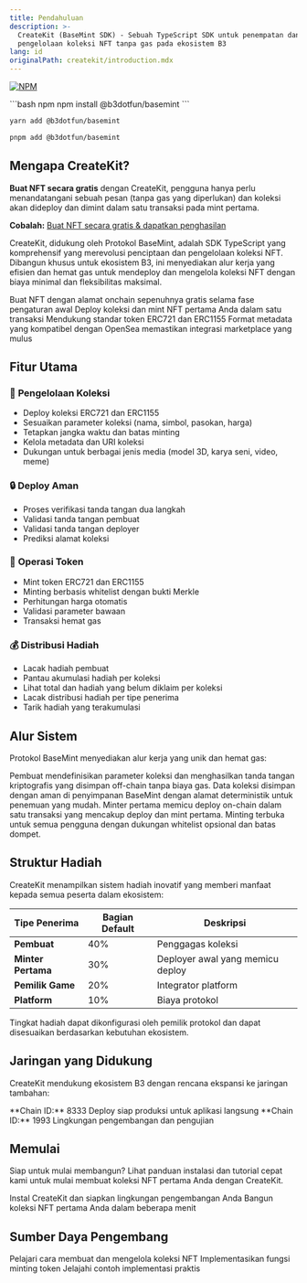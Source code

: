 ```yaml
---
title: Pendahuluan
description: >-
  CreateKit (BaseMint SDK) - Sebuah TypeScript SDK untuk penempatan dan
  pengelolaan koleksi NFT tanpa gas pada ekosistem B3
lang: id
originalPath: createkit/introduction.mdx
---
```

[![NPM](https://nodei.co/npm/@b3dotfun/basemint.svg)](https://www.npmjs.com/package/@b3dotfun/basemint)

<CodeGroup>
```bash npm
npm install @b3dotfun/basemint
```

```bash yarn
yarn add @b3dotfun/basemint
```

```bash pnpm
pnpm add @b3dotfun/basemint
```
</CodeGroup>

## Mengapa CreateKit?
**Buat NFT secara gratis** dengan CreateKit, pengguna hanya perlu menandatangani sebuah pesan (tanpa gas yang diperlukan) dan koleksi akan dideploy dan dimint dalam satu transaksi pada mint pertama.

<Note>**Cobalah:** [Buat NFT secara gratis & dapatkan penghasilan](https://explorer.b3.fun/apps/nfts/create)</Note>

CreateKit, didukung oleh Protokol BaseMint, adalah SDK TypeScript yang komprehensif yang merevolusi penciptaan dan pengelolaan koleksi NFT. Dibangun khusus untuk ekosistem B3, ini menyediakan alur kerja yang efisien dan hemat gas untuk mendeploy dan mengelola koleksi NFT dengan biaya minimal dan fleksibilitas maksimal.

<CardGroup cols={2}>
  <Card title="Penciptaan Tanpa Gas" icon="circle-dollar">
    Buat NFT dengan alamat onchain sepenuhnya gratis selama fase pengaturan awal
  </Card>
  <Card title="Deploy Satu Transaksi" icon="bolt">
    Deploy koleksi dan mint NFT pertama Anda dalam satu transaksi
  </Card>
  <Card title="Dukungan Multi-Standar" icon="layer-group">
    Mendukung standar token ERC721 dan ERC1155
  </Card>
  <Card title="Siap Marketplace" icon="store">
    Format metadata yang kompatibel dengan OpenSea memastikan integrasi marketplace yang mulus
  </Card>
</CardGroup>

## Fitur Utama

### 🎨 **Pengelolaan Koleksi**
- Deploy koleksi ERC721 dan ERC1155
- Sesuaikan parameter koleksi (nama, simbol, pasokan, harga)
- Tetapkan jangka waktu dan batas minting
- Kelola metadata dan URI koleksi
- Dukungan untuk berbagai jenis media (model 3D, karya seni, video, meme)

### 🔒 **Deploy Aman**
- Proses verifikasi tanda tangan dua langkah
- Validasi tanda tangan pembuat
- Validasi tanda tangan deployer
- Prediksi alamat koleksi

### 🎯 **Operasi Token**
- Mint token ERC721 dan ERC1155
- Minting berbasis whitelist dengan bukti Merkle
- Perhitungan harga otomatis
- Validasi parameter bawaan
- Transaksi hemat gas

### 💰 **Distribusi Hadiah**
- Lacak hadiah pembuat
- Pantau akumulasi hadiah per koleksi
- Lihat total dan hadiah yang belum diklaim per koleksi
- Lacak distribusi hadiah per tipe penerima
- Tarik hadiah yang terakumulasi

## Alur Sistem

Protokol BaseMint menyediakan alur kerja yang unik dan hemat gas:

<Steps>
  <Step title="Penciptaan Koleksi & Generasi Tanda Tangan">
    Pembuat mendefinisikan parameter koleksi dan menghasilkan tanda tangan kriptografis yang disimpan off-chain tanpa biaya gas.
  </Step>
  <Step title="Penyimpanan & Penemuan Off-chain">
    Data koleksi disimpan dengan aman di penyimpanan BaseMint dengan alamat deterministik untuk penemuan yang mudah.
  </Step>
  <Step title="Deploy & Mint Pertama">
    Minter pertama memicu deploy on-chain dalam satu transaksi yang mencakup deploy dan mint pertama.
  </Step>
  <Step title="Fase Minting Reguler">
    Minting terbuka untuk semua pengguna dengan dukungan whitelist opsional dan batas dompet.
  </Step>
</Steps>

## Struktur Hadiah

CreateKit menampilkan sistem hadiah inovatif yang memberi manfaat kepada semua peserta dalam ekosistem:

| Tipe Penerima | Bagian Default | Deskripsi |
|----------------|---------------|-------------|
| **Pembuat** | 40% | Penggagas koleksi |
| **Minter Pertama** | 30% | Deployer awal yang memicu deploy |
| **Pemilik Game** | 20% | Integrator platform |
| **Platform** | 10% | Biaya protokol |

<Note>
Tingkat hadiah dapat dikonfigurasi oleh pemilik protokol dan dapat disesuaikan berdasarkan kebutuhan ekosistem.
</Note>

## Jaringan yang Didukung

CreateKit mendukung ekosistem B3 dengan rencana ekspansi ke jaringan tambahan:

<CardGroup cols={2}>
  <Card title="B3 Mainnet" icon="globe">
    **Chain ID:** 8333  
    Deploy siap produksi untuk aplikasi langsung
  </Card>
  <Card title="B3 Testnet" icon="flask">
    **Chain ID:** 1993  
    Lingkungan pengembangan dan pengujian
  </Card>
</CardGroup>

## Memulai

Siap untuk mulai membangun? Lihat panduan instalasi dan tutorial cepat kami untuk mulai membuat koleksi NFT pertama Anda dengan CreateKit.

<CardGroup cols={2}>
  <Card title="Instalasi" icon="download" href="/createkit/installation">
    Instal CreateKit dan siapkan lingkungan pengembangan Anda
  </Card>
  <Card title="Panduan Cepat" icon="rocket" href="/createkit/quickstart">
    Bangun koleksi NFT pertama Anda dalam beberapa menit
  </Card>
</CardGroup>

## Sumber Daya Pengembang

<CardGroup cols={3}>
  <Card title="Pengelolaan Koleksi" icon="folder" href="/createkit/collections">
    Pelajari cara membuat dan mengelola koleksi NFT
  </Card>
  <Card title="Minting" icon="coins" href="/createkit/minting">
    Implementasikan fungsi minting token
  </Card>
  <Card title="Contoh" icon="code" href="/createkit/examples">
    Jelajahi contoh implementasi praktis
  </Card>
</CardGroup>

